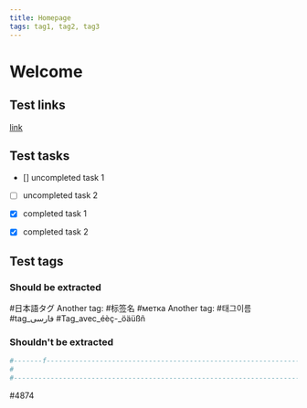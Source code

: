 ```yaml
---
title: Homepage
tags: tag1, tag2, tag3
---
```


# Welcome

## Test links
[link](blog0.mdx)

## Test tasks
- [] uncompleted task 1
- [ ] uncompleted task 2

- [x] completed task 1
- [X] completed task 2

## Test tags

### Should be extracted 
#日本語タグ
Another tag: #标签名
#метка
Another tag: #태그이름
#tag_فارسی
#Tag_avec_éèç-_öäüßñ

### Shouldn't be extracted 
```bash
#-------f--------------------------------------------------------------------------------
#
#---------------------------------------------------------------------------------------
```
#4874